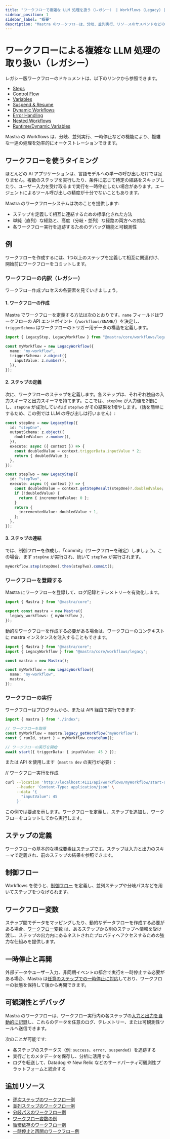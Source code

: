 ```yaml
---
title: "ワークフローで複雑な LLM 処理を扱う（レガシー） | Workflows (Legacy) | Mastra Docs"
sidebar_position: 1
sidebar_label: "概要"
description: "Mastra のワークフローは、分岐、並列実行、リソースのサスペンドなどの機能により、複雑な処理の流れをオーケストレーションするのに役立ちます。"
---
```


# ワークフローによる複雑な LLM 処理の取り扱い（レガシー）

レガシー版ワークフローのドキュメントは、以下のリンクから参照できます。

- [Steps](/docs/workflows-legacy/steps)
- [Control Flow](/docs/workflows-legacy/control-flow)
- [Variables](/docs/workflows-legacy/variables)
- [Suspend & Resume](/docs/workflows-legacy/suspend-and-resume)
- [Dynamic Workflows](/docs/workflows-legacy/dynamic-workflows)
- [Error Handling](/docs/workflows-legacy/error-handling)
- [Nested Workflows](/docs/workflows-legacy/nested-workflows)
- [Runtime/Dynamic Variables](/docs/workflows-legacy/runtime-variables)

Mastra の Workflows は、分岐、並列実行、一時停止などの機能により、複雑な一連の処理を効率的にオーケストレーションできます。

## ワークフローを使うタイミング

ほとんどの AI アプリケーションは、言語モデルへの単一の呼び出しだけでは足りません。複数のステップを実行したり、条件に応じて特定の経路をスキップしたり、ユーザー入力を受け取るまで実行を一時停止したい場合があります。エージェントによるツール呼び出しの精度が十分でないこともあります。

Mastra のワークフローシステムは次のことを提供します:

- ステップを定義して相互に連結するための標準化された方法
- 単純（直列）な経路と、高度（分岐・並列）な経路の両方への対応
- 各ワークフロー実行を追跡するためのデバッグ機能と可観測性

## 例

ワークフローを作成するには、1つ以上のステップを定義して相互に関連付け、開始前にワークフローをコミットします。

### ワークフローの内訳（レガシー）

ワークフロー作成プロセスの各要素を見ていきましょう。

#### 1. ワークフローの作成

Mastra でワークフローを定義する方法は次のとおりです。`name` フィールドはワークフローの API エンドポイント（`/workflows/$NAME/`）を決定し、`triggerSchema` はワークフローのトリガー用データの構造を定義します。

```ts title="src/mastra/workflow/index.ts"
import { LegacyStep, LegacyWorkflow } from "@mastra/core/workflows/legacy";

const myWorkflow = new LegacyWorkflow({
  name: "my-workflow",
  triggerSchema: z.object({
    inputValue: z.number(),
  }),
});
```


#### 2. ステップの定義

次に、ワークフローのステップを定義します。各ステップは、それぞれ独自の入力スキーマと出力スキーマを持てます。ここでは、`stepOne` が入力値を2倍にし、`stepOne` が成功していれば `stepTwo` がその結果を1増やします。（話を簡単にするため、この例では LLM の呼び出しは行いません）:

```ts title="src/mastra/workflow/index.ts"
const stepOne = new LegacyStep({
  id: "stepOne",
  outputSchema: z.object({
    doubledValue: z.number(),
  }),
  execute: async ({ context }) => {
    const doubledValue = context.triggerData.inputValue * 2;
    return { doubledValue };
  },
});

const stepTwo = new LegacyStep({
  id: "stepTwo",
  execute: async ({ context }) => {
    const doubledValue = context.getStepResult(stepOne)?.doubledValue;
    if (!doubledValue) {
      return { incrementedValue: 0 };
    }
    return {
      incrementedValue: doubledValue + 1,
    };
  },
});
```


#### 3. ステップの連結

では、制御フローを作成し、「commit」（ワークフローを確定）しましょう。この場合、まず `stepOne` が実行され、続いて `stepTwo` が実行されます。

```ts title="src/mastra/workflow/index.ts"
myWorkflow.step(stepOne).then(stepTwo).commit();
```


### ワークフローを登録する

Mastra にワークフローを登録して、ログ記録とテレメトリーを有効化します。

```ts showLineNumbers title="src/mastra/index.ts"
import { Mastra } from "@mastra/core";

export const mastra = new Mastra({
  legacy_workflows: { myWorkflow },
});
```

動的なワークフローを作成する必要がある場合は、ワークフローのコンテキストに mastra インスタンスを注入することもできます。

```ts title="src/mastra/workflow/index.ts"
import { Mastra } from "@mastra/core";
import { LegacyWorkflow } from "@mastra/core/workflows/legacy";

const mastra = new Mastra();

const myWorkflow = new LegacyWorkflow({
  name: "my-workflow",
  mastra,
});
```


### ワークフローの実行

ワークフローはプログラムから、または API 経由で実行できます:

```ts showLineNumbers title="src/mastra/run-workflow.ts" copy
import { mastra } from "./index";

// ワークフローを取得
const myWorkflow = mastra.legacy_getWorkflow("myWorkflow");
const { runId, start } = myWorkflow.createRun();

// ワークフローの実行を開始
await start({ triggerData: { inputValue: 45 } });
```

または API を使用します（`mastra dev` の実行が必要）:

// ワークフロー実行を作成

```bash
curl --location 'http://localhost:4111/api/workflows/myWorkflow/start-async' \
     --header 'Content-Type: application/json' \
     --data '{
       "inputValue": 45
     }'
```

この例では要点を示します。ワークフローを定義し、ステップを追加し、ワークフローをコミットしてから実行します。


## ステップの定義

ワークフローの基本的な構成要素[はステップです](./steps)。ステップは入力と出力のスキーマで定義され、前のステップの結果を参照できます。

## 制御フロー

Workflows を使うと、[制御フロー](./control-flow) を定義し、並列ステップや分岐パスなどを用いてステップをつなげられます。

## ワークフロー変数

ステップ間でデータをマッピングしたり、動的なデータフローを作成する必要がある場合、[ワークフロー変数](./variables) は、あるステップから別のステップへ情報を受け渡し、ステップの出力内にあるネストされたプロパティへアクセスするための強力な仕組みを提供します。

## 一時停止と再開

外部データやユーザー入力、非同期イベントの都合で実行を一時停止する必要がある場合、Mastra は[任意のステップでの一時停止に対応](./suspend-and-resume)しており、ワークフローの状態を保持して後から再開できます。

## 可観測性とデバッグ

Mastra のワークフローは、ワークフロー実行内の各ステップの[入力と出力を自動的に記録](/docs/observability/otel-tracing)し、これらのデータを任意のログ、テレメトリー、または可観測性ツールへ送信できます。

次のことが可能です:

- 各ステップのステータス（例: `success`、`error`、`suspended`）を追跡する
- 実行ごとのメタデータを保存し、分析に活用する
- ログを転送して、Datadog や New Relic などのサードパーティ可観測性プラットフォームと統合する

## 追加リソース

- [逐次ステップのワークフロー例](/examples/workflows_legacy/sequential-steps)
- [並列ステップのワークフロー例](/examples/workflows_legacy/parallel-steps)
- [分岐パスのワークフロー例](/examples/workflows_legacy/branching-paths)
- [ワークフロー変数の例](/examples/workflows_legacy/workflow-variables)
- [循環依存のワークフロー例](/examples/workflows_legacy/cyclical-dependencies)
- [一時停止と再開のワークフロー例](/examples/workflows_legacy/suspend-and-resume)